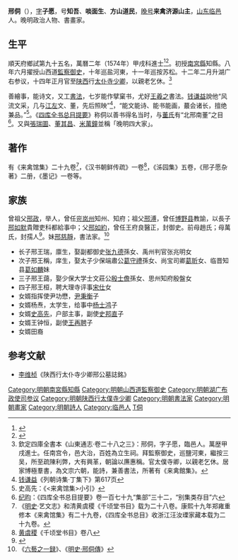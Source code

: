 {{明清人物信息框
| 姓名 = 邢侗
| 原名 =
| 圖片名稱= 
| 圖片大小 =
| 圖片說明 = 
| 最高職務 = 陝西太僕寺卿
| 國家 = 大明 
| 爵位 =
| 籍貫 = 山東濟南府臨邑縣
| 族裔 = 
| 旗籍 = 
| 字號 = 字子愿，號知吾
| 諡號 =
| 出生日期 = 嘉靖三十年（1551年）辛亥十一月二十六日
| 出生地點 = 
| 逝世日期 = 萬曆四十年（1612年）壬子四月二十七日
| 逝世地點 =
| 墓葬 =
| 配偶 = 元配陳孺人，继趙孺人
| 親屬 = （子）王瑞、王稱、王藹、王桓、王嘉
| 出身 =
* 隆慶四年庚午科舉人
* 萬曆二年甲戌科同進士出身
| 經歷 =
| 著作 =  
}}
'''邢侗'''（{{bd|1551年||1612年|catIdx=X邢}}），[[表字|字]]'''子愿'''，号'''知吾'''、'''啖面生'''、'''方山道民'''，[[晚号|晚号]]'''来禽济源山主'''，[[山东|山东]][[临邑|临邑]]人。晚明政治人物、書畫家。

== 生平 ==
順天府鄉試第九十五名，萬曆二年（1574年）甲戌科進士<ref>{{Cite book|title=《皇明贡举考》卷五|last=（明）[[张朝瑞|张朝瑞]]|first=|publisher=《续修四库全书》史部第828册|year=|isbn=|location=|pages=}}</ref><ref>{{Cite book|title=贡举志五种 上|last=鲁小俊，江俊伟著|first=|publisher=武汉：武汉大学出版社|year=2009|isbn=978-7-307-07043-1|location=|pages=}}</ref>。初授[[南宮縣|南宮縣]]知縣。八年六月擢授山西道[[監察御史|監察御史]]，十年巡盐河東，十一年巡按苏松。十二年二月升湖广右参议，十四年正月官至[[陕西|陕西]]行[[太仆寺少卿|太仆寺少卿]]，以親老乞休。<ref>欽定四庫全書本《山東通志·卷二十八之三》：邢侗，字子愿，臨邑人。萬歴甲戌進士。任南宫令，邑大治，百姓為立生祠。拜監察御史，巡鹽河東，繼按三吴，所至疏陳利弊，大有興革，朝論以㢘惠稱。官太僕寺卿，以親老乞休。居家博極羣書，為文宗六朝，能詩，兼善書法，所著有《来禽館集》。</ref>

善繪事，能诗文，又工[[書法|書法]]，七岁能作擘窠书，尤好[[王羲之|王羲之]]書法。[[钱谦益|钱谦益]]說他“风流文采，几与[[江左|江左]]文、董，先后照映”<ref>[[钱谦益|钱谦益]]《列朝诗集·丁集下》第617页</ref>，“能文能诗、能书能画，蕞会诸长，擅绝兼品。”<ref>史高先：《<来禽馆集>小引》</ref>。《[[四库全书总目提要|四库全书总目提要]]》称侗以善书得名当时，与[[董其昌|董氏]]有“北邢南董”之目<ref>[[纪昀|纪昀]]：《四库全书总目提要》卷一百七十九“集部”三十二，“别集类存目”六</ref>。又與[[張瑞圖|張瑞圖]]、[[董其昌|董其昌]]、[[米萬鐘|米萬鐘]]並稱「晚明四大家」。

==著作==
有《来禽馆集》二十九卷<ref>《[[明史|明史]]·艺文志》和清黄虞稷《千顷堂书目》载为二十八卷。康熙十九年郑雍重修本《来禽馆集》有二十九卷，《四库全书总目》收浙江汪汝瑮家藏本载为二十九卷。</ref>，《汉书朝鲜传疏》一卷<ref>[[黄虞稷|黄虞稷]]《千顷堂书目》卷八</ref>，《泲园集》五卷，《邢子愿杂著》二册，《墨记》一卷等。

==家族==
曾祖父[[邢政|邢政]]，举人，曾任[[岢岚州|岢岚州]]知州、知府；祖父[[邢溥|邢溥]]，曾任[[博野县|博野县]]教諭，以長子[[邢如默|邢如默]]貴贈吏科都給事中；父[[邢如約|邢如約]]，曾任王府良醫正，封御史。前母趙氏；母萬氏，封孺人<ref>{{Cite book|title=天一阁藏明代科举录选刊 登科录 点校本|last=龚延明主编|first=|publisher=宁波出版社|year=2016|isbn=978-7-5526-2320-8|location=宁波|pages=|quote=《天一閣藏明代科舉錄選刊.登科錄》之《萬曆二年甲戌科登科錄》}}</ref>。妹[[邢慈靜|邢慈靜]]，書法家。<ref>《[[:s:六藝之一録_(四庫全書本)/續編卷13|六藝之一録]]》、《[[:s:明史/卷288|明史·邢侗傳]]》</ref>
*长子邢王瑞，廪生，娶副都御史[[张九德|张九德]]孫女、禹州判官张兆明女
*次子邢王稱，庠生，娶太子少保端肅公[[葛守禮|葛守禮]]孫女、尚宝司卿[[葛昕|葛昕]]女、临晋知县[[葛如麟|葛如麟]]妹
*三子邢王藹，娶少保大学士文莊公[[殷士儋|殷士儋]]孫女、思州知府殷盤女
*四子邢王桓，聘大理寺评事[[宋仕|宋仕]]女
*女婿指挥使尹功懋，[[尹秉衡|尹秉衡]]子
*女婿杨焘，太学生，给事中[[杨士鸿|杨士鸿]]子
*女婿[[史高先|史高先]]，户部主事，副使[[史邦直|史邦直]]子
*女婿王钟恒，副使[[王再聘|王再聘]]子
*女婿田裔

==参考文献==
*[[李维桢|李维桢]]《陕西行太仆寺少卿邢公墓誌銘》
{{reflist}}

{{start box}}
{{s-off}}
{{s-before|[[蔡宗堯|蔡宗堯]]}}
{{s-title|明朝南宮縣知縣|1575年－萬曆年間}}
{{s-after|[[崔士棨|崔士棨]]}}
{{end box}}

{{並稱|晚明四家|[[邢侗|邢　侗]] - [[張瑞圖|張瑞圖]] - [[董其昌|董其昌]] - [[米萬鍾|米萬鍾]]}}
{{萬曆二年甲戌科殿試金榜}}
{{權威控制}}
{{DEFAULTSORT:Xing邢}}
[[Category:明朝南宮縣知縣|Category:明朝南宮縣知縣]]
[[Category:明朝山西道監察御史|Category:明朝山西道監察御史]]
[[Category:明朝湖广布政使司参议|Category:明朝湖广布政使司参议]]
[[Category:明朝陕西行太僕寺少卿|Category:明朝陕西行太僕寺少卿]]
[[Category:明朝書法家|Category:明朝書法家]]
[[Category:明朝畫家|Category:明朝畫家]]
[[Category:明朝詩人|Category:明朝詩人]]
[[Category:临邑人|Category:临邑人]]
[[Category:邢姓|T侗]]